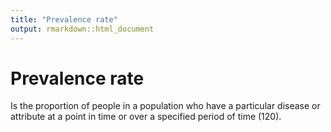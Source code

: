 ```yaml
---
title: "Prevalence rate"
output: rmarkdown::html_document
---
```


# Prevalence rate

Is the proportion of people in a population  who have a particular disease or attribute  at a point in time or over a specified period  of time (120).
